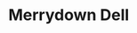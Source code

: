 
# Merrydown Dell
<ProjectDetails
  floatRight
  region="Riverlands"
  house="House Justman"
  type="Village"
  status="Completed"
  warp="/warp merrydowndell"
  projectLead="Mamorb"
  dateStarted="2014-05-16T07:00:00+00:00"
  dateCompleted="2014-05-16T07:00:00+00:00"
/>
